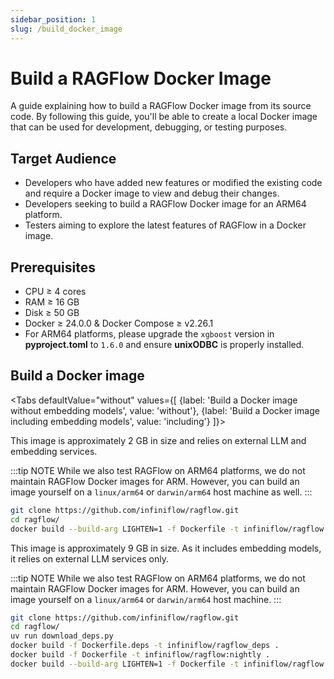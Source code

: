 ```yaml
---
sidebar_position: 1
slug: /build_docker_image
---
```


# Build a RAGFlow Docker Image

A guide explaining how to build a RAGFlow Docker image from its source code. By following this guide, you'll be able to create a local Docker image that can be used for development, debugging, or testing purposes.

## Target Audience

- Developers who have added new features or modified the existing code and require a Docker image to view and debug their changes.
- Developers seeking to build a RAGFlow Docker image for an ARM64 platform.
- Testers aiming to explore the latest features of RAGFlow in a Docker image.

## Prerequisites

- CPU &ge; 4 cores
- RAM &ge; 16 GB
- Disk &ge; 50 GB
- Docker &ge; 24.0.0 & Docker Compose &ge; v2.26.1
- For ARM64 platforms, please upgrade the `xgboost` version in **pyproject.toml** to `1.6.0` and ensure **unixODBC** is properly installed.

## Build a Docker image

<Tabs
  defaultValue="without"
  values={[
    {label: 'Build a Docker image without embedding models', value: 'without'},
    {label: 'Build a Docker image including embedding models', value: 'including'}
  ]}>
  <TabItem value="without">

This image is approximately 2 GB in size and relies on external LLM and embedding services.

:::tip NOTE
While we also test RAGFlow on ARM64 platforms, we do not maintain RAGFlow Docker images for ARM. However, you can build an image yourself on a `linux/arm64` or `darwin/arm64` host machine as well.
:::

```bash
git clone https://github.com/infiniflow/ragflow.git
cd ragflow/
docker build --build-arg LIGHTEN=1 -f Dockerfile -t infiniflow/ragflow:nightly-slim .
```


  </TabItem>
  <TabItem value="including">

This image is approximately 9 GB in size. As it includes embedding models, it relies on external LLM services only.  

:::tip NOTE
While we also test RAGFlow on ARM64 platforms, we do not maintain RAGFlow Docker images for ARM. However, you can build an image yourself on a `linux/arm64` or `darwin/arm64` host machine.
:::

```bash
git clone https://github.com/infiniflow/ragflow.git
cd ragflow/
uv run download_deps.py
docker build -f Dockerfile.deps -t infiniflow/ragflow_deps .
docker build -f Dockerfile -t infiniflow/ragflow:nightly .
docker build --build-arg LIGHTEN=1 -f Dockerfile -t infiniflow/ragflow:nightly-slim .
```

  </TabItem>
</Tabs>
